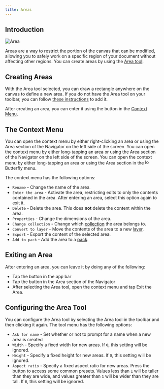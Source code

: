 ```yaml
---
title: Areas
---
```



## Introduction

![Area](area.png)

Areas are a way to restrict the portion of the canvas that can be modified, allowing you to safely work on a specific region of your document without affecting other regions. You can create areas by using the [Area tool](../tools/area).

## Creating Areas

 With the Area tool selected, you can draw a rectangle anywhere on the canvas to define a new area. If you do not have the <Monitor className="inline-icon"/> Area tool on your toolbar, you can follow [these instructions](../intro#important-notes) to add it.

 After creating an area, you can enter it using the <SignIn className="inline-icon"/> button in the [Context Menu](#the-context-menu).

## The Context Menu

<Tabs syncKey="platform">
    <TabItem label="Desktop">
    You can open the context menu by either right-clicking an area or using the <Monitor className="inline-icon"/> Area section of the Navigator on the left side of the screen.
    </TabItem>
    <TabItem label="Tablet">
    You can open the context menu by either long-tapping an area or using the <Monitor className="inline-icon"/> Area section of the Navigator on the left side of the screen.
    </TabItem>
    <TabItem label="Mobile">
    You can open the context menu by either long-tapping an area or using the <Monitor className="inline-icon"/> Area section in the <img alt="logo" src={logo.src} className="inline-icon" width="16"/> Butterfly menu.
    </TabItem>
</Tabs>

The context menu has the following options:

* <TextT className="inline-icon"/> `Rename` - Change the name of the area.
* <SignIn className="inline-icon"/> `Enter the area` - Activate the area, restricting edits to only the contents contained in the area. After entering an area, select this option again to exit it.
* <Trash className="inline-icon"/> `Delete` - Delete the area. This does **not** delete the content within the area.
* <Faders className="inline-icon"/> `Properties` - Change the dimensions of the area.
* <Folder className="inline-icon"/> `Change collection` - Change which [collection](../tools/collection) the area belongs to.
* <Stack className="inline-icon"/> `Convert to layer` - Move the contents of the area to a new [layer](../layers).
* <Export className="inline-icon"/> `Export` - Export the content of the selected area.
* <PlusCircle className="inline-icon"/> `Add to pack` - Add the area to a [pack](../pack).

## Exiting an Area

After entering an area, you can leave it by doing any of the following:
- Tap the <Door className="inline-icon"/> button in the app bar
- Tap the <SignOut className="inline-icon"/> button in the <Monitor className="inline-icon"/> Area section of the Navigator
- After selecting the <Monitor className="inline-icon"/> Area tool, open the context menu and tap <SignOut className="inline-icon"/> Exit the Area.

## Configuring the Area Tool

You can configure the Area tool by selecting the <Monitor className="inline-icon"/> Area tool in the toolbar and then clicking it again. The tool menu has the following options:
- `Ask for name` - Set whether or not to prompt for a name when a new area is created
- `Width` - Specify a fixed width for new areas. If `0`, this setting will be ignored.
- `Height` - Specify a fixed height for new areas. If `0`, this setting will be ignored.
- `Aspect ratio` - Specify a fixed aspect ratio for new areas. Press the <DotsThreeVertical className="inline-icon"/> button to access some common presets. Values less than `1` will be taller than they are wide, and values greater than `1` will be wider than they are tall. If `0`, this setting will be ignored.